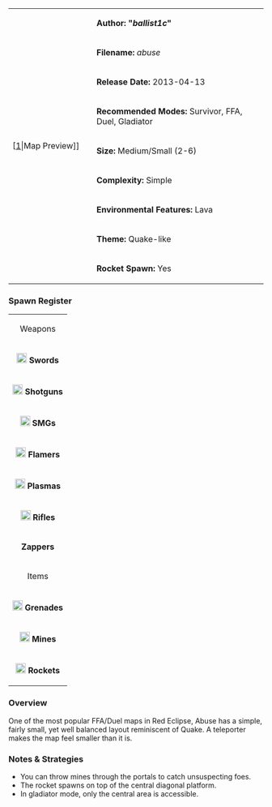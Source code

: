 {| border="1" cellpadding="2" width="800px"
|rowspan="9" width="150px"|[[File:Abuse.png|thumb|center]|Map Preview]]
|'''Author: "''ballist1c''"'''
|-
|'''Filename:''' ''abuse''
|-
| '''Release Date:''' 2013-04-13
|-
|'''Recommended Modes:''' Survivor, FFA, Duel, Gladiator
|-
|'''Size:''' Medium/Small (2-6)
|-
|'''Complexity:''' Simple
|-
|'''Environmental Features:''' Lava
|-
|'''Theme:''' Quake-like
|-
|'''Rocket Spawn:''' Yes
|}


=== Spawn Register ===
{| border="1" cellpadding="2" width="150px"
|colspan="2" align="center"|Weapons
|-
|[[File:Sword.png|20px]] '''Swords''' || 2
|-
|[[File:Shotgun.png|20px]] '''Shotguns''' || 2
|-
|[[File:Smg.png|20px]] '''SMGs''' || 2
|-
|[[File:Flamer.png|20px]] '''Flamers''' || 2
|-
|[[File:Plasma.png|20px]] '''Plasmas''' || 2
|-
| [[File:Rifle.png|20px]] '''Rifles''' || 2
|-
|  '''  Zappers''' || 2
|-
|colspan="2" align="center"|Items
|-
| [[File:Grenade.png|20px]] '''Grenades''' || 7
|-
| [[File:Mine.png|20px]] '''Mines''' || 3
|-
| [[File:Rocket.png|20px]] '''Rockets''' || 1
|}
=== Overview ===
One of the most popular FFA/Duel maps in Red Eclipse, Abuse has a simple, fairly small, yet well balanced layout reminiscent of Quake. A teleporter makes the map feel smaller than it is.

=== Notes & Strategies ===

* You can throw mines through the portals to catch unsuspecting foes.
* The rocket spawns on top of the central diagonal platform.
* In gladiator mode, only the central area is accessible.